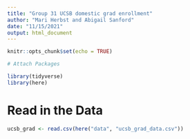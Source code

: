 ```yaml
---
title: "Group 31 UCSB domestic grad enrollment"
author: "Mari Herbst and Abigail Sanford"
date: "11/15/2021"
output: html_document
---
```


```r
knitr::opts_chunk$set(echo = TRUE)

# Attach Packages

library(tidyverse)
library(here)
```

# Read in the Data
```r
ucsb_grad <- read.csv(here("data", "ucsb_grad_data.csv"))
```



